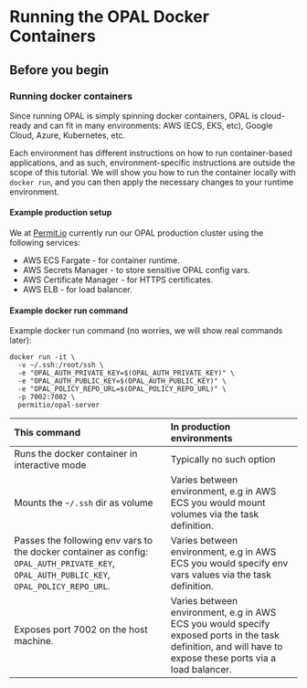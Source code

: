 # Running the OPAL Docker Containers

## <a name="before-you-begin"></a> Before you begin

### <a name="running-docker"></a> Running docker containers

Since running OPAL is simply spinning docker containers, OPAL is cloud-ready and can fit in many environments: AWS (ECS, EKS, etc), Google Cloud, Azure, Kubernetes, etc.

Each environment has different instructions on how to run container-based applications, and as such, environment-specific instructions are outside the scope of this tutorial. We will show you how to run the container locally with `docker run`, and you can then apply the necessary changes to your runtime environment.

#### Example production setup

We at [Permit.io](https://permit.io) currently run our OPAL production cluster using the following services:

- AWS ECS Fargate - for container runtime.
- AWS Secrets Manager - to store sensitive OPAL config vars.
- AWS Certificate Manager - for HTTPS certificates.
- AWS ELB - for load balancer.

#### <a name="example-docker-run"></a> Example docker run command

Example docker run command (no worries, we will show real commands later):

```
docker run -it \
  -v ~/.ssh:/root/ssh \
  -e "OPAL_AUTH_PRIVATE_KEY=$(OPAL_AUTH_PRIVATE_KEY)" \
  -e "OPAL_AUTH_PUBLIC_KEY=$(OPAL_AUTH_PUBLIC_KEY)" \
  -e "OPAL_POLICY_REPO_URL=$(OPAL_POLICY_REPO_URL)" \
  -p 7002:7002 \
  permitio/opal-server
```

| This command                                                                                                                              | In production environments                                                                                                                                  |
| :---------------------------------------------------------------------------------------------------------------------------------------- | :---------------------------------------------------------------------------------------------------------------------------------------------------------- |
| Runs the docker container in interactive mode                                                                                             | Typically no such option                                                                                                                                    |
| Mounts the `~/.ssh` dir as volume                                                                                                         | Varies between environment, e.g in AWS ECS you would mount volumes via the task definition.                                                                 |
| Passes the following env vars to the docker container as config: `OPAL_AUTH_PRIVATE_KEY`, `OPAL_AUTH_PUBLIC_KEY`, `OPAL_POLICY_REPO_URL`. | Varies between environment, e.g in AWS ECS you would specify env vars values via the task definition.                                                       |
| Exposes port 7002 on the host machine.                                                                                                    | Varies between environment, e.g in AWS ECS you would specify exposed ports in the task definition, and will have to expose these ports via a load balancer. |
